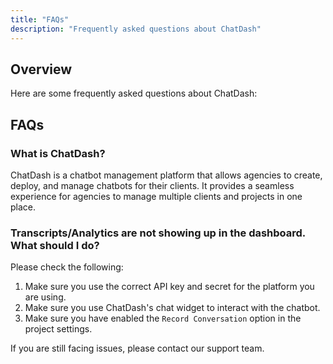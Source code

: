 ```yaml
---
title: "FAQs"
description: "Frequently asked questions about ChatDash"
---
```


## Overview

Here are some frequently asked questions about ChatDash:

## FAQs

### What is ChatDash?

ChatDash is a chatbot management platform that allows agencies to create, deploy, and manage chatbots for their clients. 
It provides a seamless experience for agencies to manage multiple clients and projects in one place.

### Transcripts/Analytics are not showing up in the dashboard. What should I do?

Please check the following:

1. Make sure you use the correct API key and secret for the platform you are using.
2. Make sure you use ChatDash's chat widget to interact with the chatbot.
3. Make sure you have enabled the `Record Conversation` option in the project settings.

If you are still facing issues, please contact our support team.